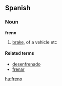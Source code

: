 ==Spanish==
===Noun===
'''freno'''

# [[brake]], of a vehicle etc

====Related terms====
*[[desenfrenado]]
*[[frenar]]

[[hu:freno]]